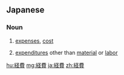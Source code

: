 {{also|經費}}
==Japanese==
{{ja-kanjitab|けい|ひ}}

===Noun===
{{ja-noun|けいひ|kyu=經費}}
{{wikipedia|lang=ja}}

# [[expense]]s, [[cost]]
#: {{ja-usex|経費で落とす|けいひ で おとす|to charge to one's expenses}}
# {{lb|ja|accounting}} [[expenditure]]s other than [[material]] or [[labor]]

[[hu:経費]]
[[mg:経費]]
[[ja:経費]]
[[zh:経費]]